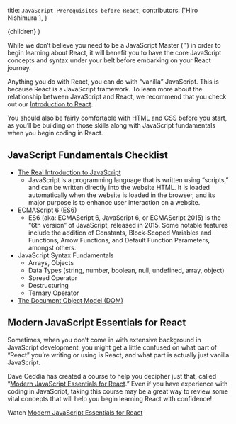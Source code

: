   title: `JavaScript Prerequisites before React`,
  contributors: ['Hiro Nishimura'],
}

  <FancyGuideLayout meta={meta}>{children}</FancyGuideLayout>
)

<ProseSection>


While we don’t believe you need to be a JavaScript Master (™) in order to begin learning about React, it will benefit you to have the core JavaScript concepts and syntax under your belt before embarking on your React journey.

Anything you do with React, you can do with “vanilla” JavaScript. This is because React is a JavaScript framework. To learn more about the relationship between JavaScript and React, we recommend that you check out our [Introduction to React](/learn/react/beginners/wtf-is-react).

You should also be fairly comfortable with HTML and CSS before you start, as you’ll be building on those skills along with JavaScript fundamentals when you begin coding in React.

## JavaScript Fundamentals Checklist

- [The Real Introduction to JavaScript]()
  - JavaScript is a programming language that is written using “scripts,” and can be written directly into the website HTML. It is loaded automatically when the website is loaded in the browser, and its major purpose is to enhance user interaction on a website.
- ECMAScript 6 (ES6)
  - ES6 (aka: ECMAScript 6, JavaScript 6, or ECMAScript 2015) is the “6th version” of JavaScript, released in 2015. Some notable features include the addition of Constants, Block-Scoped Variables and Functions, Arrow Functions, and Default Function Parameters, amongst others.
- JavaScript Syntax Fundamentals
  - Arrays, Objects
  - Data Types (string, number, boolean, null, undefined, array, object)
  - Spread Operator
  - Destructuring
  - Ternary Operator
- [The Document Object Model (DOM)](/learn/javascript/the-dom)

## Modern JavaScript Essentials for React

Sometimes, when you don’t come in with extensive background in JavaScript development, you might get a little confused on what part of “React” you’re writing or using is React, and what part is actually just vanilla JavaScript.

Dave Ceddia has created a course to help you decipher just that, called “[Modern JavaScript Essentials for React](https://egghead.io/courses/modern-javascript-essentials-for-react).” Even if you have experience with coding in JavaScript, taking this course may be a great way to review some vital concepts that will help you begin learning React with confidence!

<Callout>


Watch [Modern JavaScript Essentials for React](https://egghead.io/courses/modern-javascript-essentials-for-react)

</Callout>


</ProseSection>

